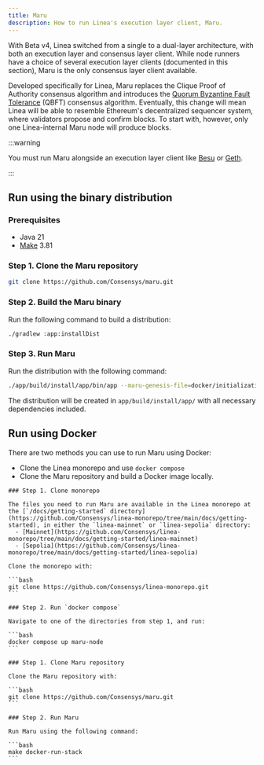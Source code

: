 ```yaml
---
title: Maru
description: How to run Linea's execution layer client, Maru. 
---
```



With Beta v4, Linea switched from a single to a dual-layer architecture, with both an execution layer
and consensus layer client. While node runners have a choice of several execution layer clients 
(documented in this section), Maru is the only consensus layer client available.

Developed specifically for Linea, Maru replaces the Clique Proof of Authority consensus algorithm 
and introduces the [Quorum Byzantine Fault Tolerance](https://entethalliance.org/specs/qbft/v1/) (QBFT) consensus algorithm. Eventually, this change will mean Linea will be able to resemble Ethereum's
decentralized sequencer system, where validators propose and confirm blocks. To start with, however,
only one Linea-internal Maru node will produce blocks. 

:::warning

You must run Maru alongside an execution layer client like [Besu](./besu.mdx) or [Geth](./geth.mdx).

:::

## Run using the binary distribution

### Prerequisites

- Java 21
- [Make](https://www.gnu.org/software/make/make.html) 3.81

### Step 1. Clone the Maru repository

```bash
git clone https://github.com/Consensys/maru.git
```

### Step 2. Build the Maru binary

Run the following command to build a distribution:

```bash
./gradlew :app:installDist
```

### Step 3. Run Maru

Run the distribution with the following command:

```bash
./app/build/install/app/bin/app --maru-genesis-file=docker/initialization/genesis-maru.json --config=docker/maru/config.dev.toml
```

The distribution will be created in `app/build/install/app/` with all necessary dependencies included.

## Run using Docker

There are two methods you can use to run Maru using Docker:
- Clone the Linea monorepo and use `docker compose` 
- Clone the Maru repository and build a Docker image locally. 

<Tabs className="my-tabs">
  <TabItem value="Linea monorepo" label="Linea monorepo">

    ### Step 1. Clone monorepo

    The files you need to run Maru are available in the Linea monorepo at the [`/docs/getting-started` directory](https://github.com/Consensys/linea-monorepo/tree/main/docs/getting-started), in either the `linea-mainnet` or `linea-sepolia` directory:
      - [Mainnet](https://github.com/Consensys/linea-monorepo/tree/main/docs/getting-started/linea-mainnet) 
      - [Sepolia](https://github.com/Consensys/linea-monorepo/tree/main/docs/getting-started/linea-sepolia)

    Clone the monorepo with:
    
    ```bash
    git clone https://github.com/Consensys/linea-monorepo.git
    ```

    ### Step 2. Run `docker compose`

    Navigate to one of the directories from step 1, and run:

    ```bash
    docker compose up maru-node
    ```

  </TabItem>
  <TabItem value="Maru repository" label="Maru repository">

    ### Step 1. Clone Maru repository

    Clone the Maru repository with:

    ```bash
    git clone https://github.com/Consensys/maru.git
    ```

    ### Step 2. Run Maru
    
    Run Maru using the following command:

    ```bash
    make docker-run-stack
    ```
  </TabItem>
</Tabs>
